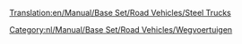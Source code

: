 [[Translation:en/Manual/Base Set/Road Vehicles/Steel Trucks]]

{{nl/Manual/Base Set/Road Vehicles/Wegvoertuig|name     = Balogh Staaltruck
  |img      = en/Archive/Old 32bpp/Balogh Steel Truck.png
  |price    = £4.592 (€9.184)
  |speed    = 30 mph (48 km/h)
  |annual   = £421 (€842)
  |designed = 1936
  |life     = 15
  |capacity = 15 ton staal
}}
{{nl/Manual/Base Set/Road Vehicles/Wegvoertuig|name     = Uhl Staaltruck
  |img      = en/Archive/Old 32bpp/Uhl Steel Truck.png
  |price    = £5.535 (€11.070) 
  |speed    = 55 mph (88 km/h)
  |annual   = £787 (€1.574)
  |designed = 1978
  |life     = 15
  |capacity = 18 ton staal
}}
{{nl/Manual/Base Set/Road Vehicles/Wegvoertuig|name     = Kelling Staaltruck
  |img      = en/Archive/Old 32bpp/Kelling Steel Truck.png
  |price    = £5.945 (€11.890) 
  |speed    = 70 mph (112 km/h)
  |annual   = £1.125 (€2.250)
  |designed = 2007
  |life     = 15
  |capacity = 20 ton staal
}}

[[Category:nl/Manual/Base Set/Road Vehicles/Wegvoertuigen]]